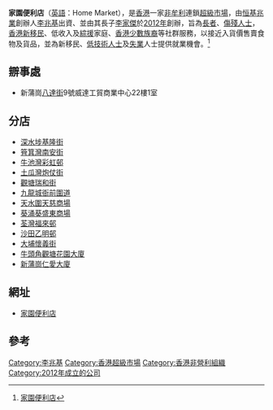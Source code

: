'''家園便利店'''（[[英語|英語]]：Home Market），是[[香港|香港]]一家[[非牟利機構|非牟利]]連鎖[[超級市場|超級市場]]，由[[恒基兆業|恒基兆業]]創辦人[[李兆基|李兆基]]出資、並由其長子[[李家傑|李家傑]]於[[2012年|2012年]]創辦，旨為[[長者|長者]]、[[傷殘人士|傷殘人士]]，[[香港新移民|香港新移民]]、低收入及[[綜援|綜援]]家庭、[[香港少數族裔|香港少數族裔]]等社群服務，以接近入貨價售賣食物及貨品，並為新移民、[[低技術人士|低技術人士]]及[[失業|失業]]人士提供就業機會。<ref>[https://www.leeshaukee.com.hk/tch/charity/social/home-market.aspx 家園便利店]</ref>

==辧事處==
* 新蒲崗[[八達街|八達街]]9號威達工貿商業中心22樓1室

==分店==
*[[深水埗|深水埗]][[基隆街|基隆街]]
*[[筲箕灣|筲箕灣]][[南安街|南安街]]
*[[牛池灣|牛池灣]][[彩虹邨|彩虹邨]]
*[[土瓜灣|土瓜灣]][[炮仗街|炮仗街]]
*[[觀塘|觀塘]][[瑞和街|瑞和街]]
*[[九龍城|九龍城]][[衙前圍道|衙前圍道]]
*[[天水圍|天水圍]][[天慈商場|天慈商場]]
*[[葵涌|葵涌]][[葵盛東商場|葵盛東商場]]
*[[荃灣|荃灣]][[福來邨|福來邨]]
*[[沙田_(香港)|沙田]][[乙明邨|乙明邨]]
*[[大埔區|大埔]][[懷義街|懷義街]]
*[[牛頭角|牛頭角]][[觀塘花園大廈|觀塘花園大廈]]
*[[新蒲崗|新蒲崗]][[仁愛大廈|仁愛大廈]]

==網址==
*[https://www.homemarket.hk/ 家園便利店]{{Wayback|url=https://www.homemarket.hk/ |date=20180607062722 }}

==參考==
<references />

{{香港超級市場}}

[[Category:李兆基|Category:李兆基]]
[[Category:香港超級市場|Category:香港超級市場]]
[[Category:香港非營利組織|Category:香港非營利組織]]
[[Category:2012年成立的公司|Category:2012年成立的公司]]